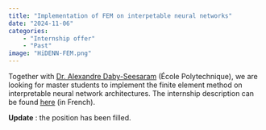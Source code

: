 ```yaml
---
title: "Implementation of FEM on interpetable neural networks"
date: "2024-11-06"
categories:
    - "Internship offer"
    - "Past"
image: "HiDENN-FEM.png"
---
```


Together with [Dr. Alexandre Daby-Seesaram](https://alexandredabyseesaram.github.io/) (École Polytechnique), we are looking for master students to implement the finite element method on interpretable neural network architectures. The internship description can be found [here](/posts/2024/2024-11-06_internship_LMS_HiDENN-FEM/HiDENN-FEM_stage.pdf) (in French).

**Update** : the position has been filled.